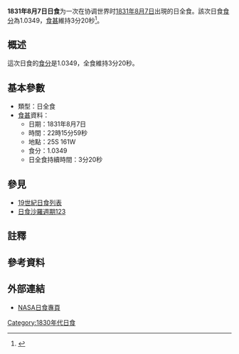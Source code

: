 {{Infobox Solar eclipse
| Year        = 1831
| Month       = 8
| Day         = 7
| Type        = 日全食
| Image       = SE1831Aug07T.gif
| Image size  = 200px
| Image intro = 1831年8月7日日全食路徑圖
  <!--   日食資料   -->
| Gamma       = -0.6691
| Mag         = 1.0349
| Saros       = [[日食沙羅週期123|123]]
| Saros total = 
| Saros seq   = 
  <!--     食甚     -->
| Duration    = 3分20秒
| Location    = 
| Coords      = 
| Width       = 158公里
  <!--   開始時間   -->
| Partial     = 
| Start type  = 
| Centre      = 
| Greatest    = 22:15:59
  <!--     倒數     -->
| hour        = 22
| minute      = 15
| second      = 59
| Duration_s  = 
}}
'''1831年8月7日日食'''为一次在协调世界时[[1831年|1831年]][[8月7日|8月7日]]出現的日全食。該次日食[[食分|食分]]為1.0349，[[食甚|食甚]]維持3分20秒<ref name="nasa_catalog_list">{{cite web |url=http://eclipse.gsfc.nasa.gov/SEcat5/SE1801-1900.html |title=Catalog of Solar Eclipses: 1801 to 1900 |language=en |publisher=[[NASA|NASA]] |accessdate=2009-07-26 |archiveurl=https://web.archive.org/web/20150112204733/http://eclipse.gsfc.nasa.gov/SEcat5/SE1801-1900.html |archivedate=2015-01-12 |deadurl=no }}</ref>。

== 概述 ==
這次日食的[[食分|食分]]是1.0349，全食維持3分20秒。

== 基本參數 ==
{{NoteUTC}}
* 類型：日全食
*[[食甚|食甚]]資料：
** 日期：1831年8月7日
** 時間：22時15分59秒 
** 地點：25S 161W
** 食分：1.0349
** 日全食持續時間：3分20秒

== 參見 ==
{{日食主題}}
* [[19世紀日食列表|19世紀日食列表]]
* [[日食沙羅週期123|日食沙羅週期123]]

== 註釋 ==
{{NoteFoot}}

== 參考資料 ==
{{reflist}}

== 外部連結 ==
* [http://eclipse.gsfc.nasa.gov/solar.html NASA日食專頁]{{Wayback|url=http://eclipse.gsfc.nasa.gov/solar.html |date=20190108200537 }}{{en icon}}

{{日食}}

[[Category:1830年代日食|Category:1830年代日食]]

{{Eclipse-stub}}